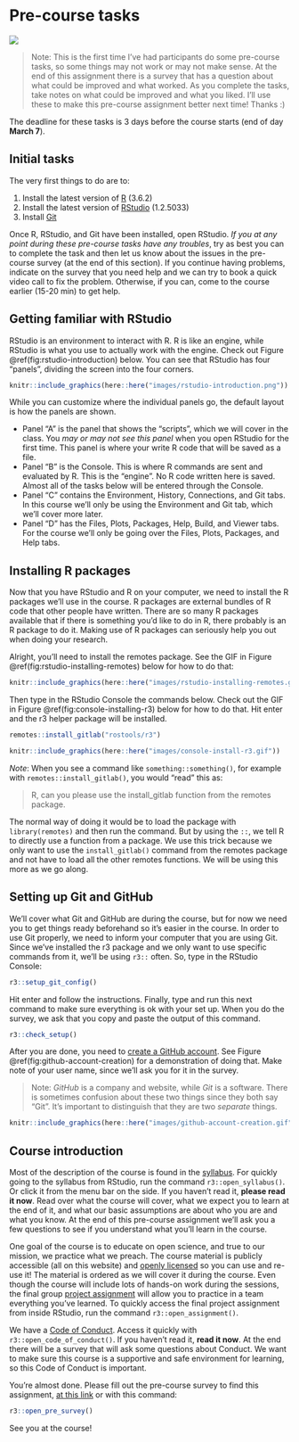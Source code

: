 # Pre-course tasks {#pre-course}

![](https://img.shields.io/badge/document%20status-completed-success?style=flat-square)

> Note: This is the first time I've had participants do some pre-course tasks,
so some things may not work or may not make sense. At the end of this assignment
there is a survey that has a question about what could be improved and what
worked. As you complete the tasks, take notes on what could be improved and what
you liked. I'll use these to make this pre-course assignment better next time!
Thanks :)

The deadline for these tasks is 3 days before the course starts (end of day
**March 7**).

## Initial tasks

The very first things to do are to:

1. Install the latest version of [R](https://cloud.r-project.org/index.html)
(3.6.2)
1. Install the latest version of [RStudio](https://www.rstudio.com/products/rstudio/download/#download) (1.2.5033)
1. Install [Git](https://git-scm.com/downloads)

Once R, RStudio, and Git have been installed, open RStudio. 
*If you at any point during these pre-course tasks have any troubles*, 
try as best you can to complete the task and then let us know about the
issues in the pre-course survey (at the end of this section). 
If you continue having problems, indicate on the survey that you need help
and we can try to book a quick video call to fix the problem. 
Otherwise, if you can, come to the course earlier (15-20 min) to get help.

## Getting familiar with RStudio

RStudio is an environment to interact with R. 
R is like an engine, while RStudio is what you use to actually work with the engine.
Check out Figure \@ref(fig:rstudio-introduction) below.
You can see that RStudio has four "panels", 
dividing the screen into the four corners.

```r
knitr::include_graphics(here::here("images/rstudio-introduction.png"))
```

While you can customize where the individual panels go, 
the default layout is how the panels are shown. 

- Panel "A" is the panel that shows the "scripts", which we will cover in the class.
You *may or may not see this panel* when you open RStudio for the first time.
This panel is where your write R code that will be saved as a file.
- Panel "B" is the Console. This is where R commands are sent and evaluated by R.
This is the "engine". No R code written here is saved.
Almost all of the tasks below will be entered through the Console.
- Panel "C" contains the Environment, History, Connections, and Git tabs. 
In this course we'll only be using the Environment and Git tab, 
which we'll cover more later.
- Panel "D" has the Files, Plots, Packages, Help, Build, and Viewer tabs.
For the course we'll only be going over the Files, Plots, Packages, and Help tabs.

## Installing R packages

Now that you have RStudio and R on your computer, 
we need to install the R packages we'll use in the course.
R packages are external bundles of R code that other people have written.
There are so many R packages available 
that if there is something you'd like to do in R, 
there probably is an R package to do it. 
Making use of R packages can seriously help you out when doing your research.

Alright, you'll need to install the remotes package.
See the GIF in Figure \@ref(fig:rstudio-installing-remotes) below for how to do that:

```r
knitr::include_graphics(here::here("images/rstudio-installing-remotes.gif"))
```

Then type in the RStudio Console the commands below. 
Check out the GIF in Figure \@ref(fig:console-installing-r3) 
below for how to do that.
Hit enter and the r3 helper package will be installed.

```r
remotes::install_gitlab("rostools/r3")
```

```r
knitr::include_graphics(here::here("images/console-install-r3.gif"))
```

*Note*: When you see a command like `something::something()`,
for example with `remotes::install_gitlab()`, you would "read" this as:

> R, can you please use the install_gitlab function from the remotes package.

The normal way of doing it would be to load the package with `library(remotes)` 
and then run the command.
But by using the `::`, we tell R to directly use a function from a package.
We use this trick because we only want to use the `install_gitlab()` command
from the remotes package and not have to load all the other remotes functions. 
We will be using this more as we go along.

## Setting up Git and GitHub

We'll cover what Git and GitHub are during the course, 
but for now we need you to get things ready beforehand so it's easier in the course.
In order to use Git properly, 
we need to inform your computer that you are using Git.
Since we've installed the r3 package and 
we only want to use specific commands from it, 
we'll be using `r3::` often. 
So, type in the RStudio Console:

```r
r3::setup_git_config()
```

Hit enter and follow the instructions. 
Finally, type and run this next command to make sure everything is ok with your set up.
When you do the survey, we ask that you copy and paste the output of this command.

```r
r3::check_setup()
```

After you are done, you need to [create a GitHub account](https://github.com/join). 
See Figure \@ref(fig:github-account-creation) for a demonstration of doing that.
Make note of your user name, since we'll ask you for it in the survey.

> Note: *GitHub* is a company and website, while *Git* is a software.
There is sometimes confusion about these two things since they both say "Git".
It's important to distinguish that they are two *separate* things.

```r
knitr::include_graphics(here::here("images/github-account-creation.gif"))
```

## Course introduction

Most of the description of the course is found in the [syllabus](index.html).
For quickly going to the syllabus from RStudio, 
run the command `r3::open_syllabus()`.
Or click it from the menu bar on the side.
If you haven't read it, **please read it now**.
Read over what the course will cover, 
what we expect you to learn at the end of it,
and what our basic assumptions are about who you are and what you know.
At the end of this pre-course assignment we'll ask you a few questions to see
if you understand what you'll learn in the course.

One goal of the course is to educate on open science,
and true to our mission, we practice what we preach.
The course material is publicly accessible (all on this website) and 
[openly licensed](license.html) so you can use and re-use it!
The material is ordered as we will cover it during the course.
Even though the course will include lots of hands-on work during the sessions,
the final group [project assignment](assignment.html) 
will allow you to practice in a team everything you've learned.
To quickly access the final project assignment from inside RStudio,
run the command `r3::open_assignment()`.

We have a [Code of Conduct](conduct.html). Access it quickly with `r3::open_code_of_conduct()`. 
If you haven't read it, **read it now**.
At the end there will be a survey that will ask some questions about Conduct.
We want to make sure this course is a supportive and safe environment for learning,
so this Code of Conduct is important.

You're almost done. Please fill out the pre-course survey to find this assignment,
[at this link] or with this command:

[at this link]: https://docs.google.com/forms/d/e/1FAIpQLSeuMe485zZXlG9uQlUgcgsWBJvpHUB_-bMVkEtA4moWK_oUoQ/viewform?usp=sf_link

```r
r3::open_pre_survey()
```

See you at the course!
